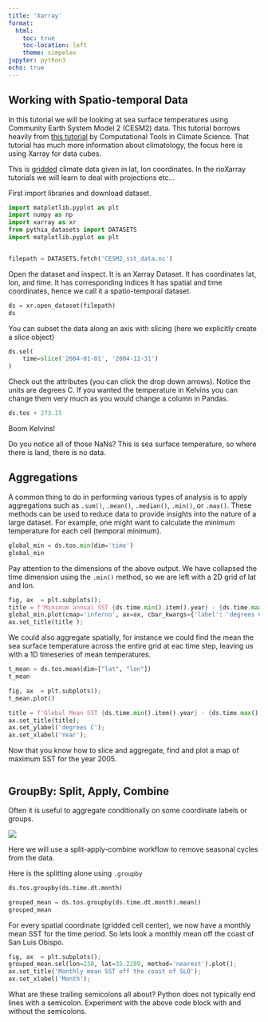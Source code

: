 ```yaml
---
title: 'Xarray'
format:
  html:
    toc: true
    toc-location: left
    theme: simpelex
jupyter: python3
echo: true
---
```



## Working with Spatio-temporal Data

In this tutorial we  will be looking at sea surface temperatures using Community Earth System Model 2 (CESM2) data.  This tutorial borrows heavily from [this tutorial](https://comptools.climatematch.io/tutorials/W1D1_ClimateSystemOverview/student/W1D1_Tutorial5.html) by Computational Tools in Climate Science.  That tutorial has much more information about climatology, the focus here is using Xarray for data cubes.

This is [gridded](https://nsidc.org/data/user-resources/help-center/guide-ease-grids#:~:text=The%20EASE%20Grids%20utilize%20an,the%20temperate%20and%20global%20projections.) climate data given in lat, lon coordinates.  In the rioXarray tutorials we will learn to deal with projections etc...

First import libraries and download dataset.

```python
import matplotlib.pyplot as plt
import numpy as np
import xarray as xr
from pythia_datasets import DATASETS
import matplotlib.pyplot as plt


filepath = DATASETS.fetch('CESM2_sst_data.nc')
```

Open the dataset and inspect.  It is an Xarray Dataset.  It has coordinates lat, lon, and time.  It has corresponding indices  It has spatial and time coordinates, hence we call it a spatio-temporal dataset.

```python
ds = xr.open_dataset(filepath)
ds
```

You can subset the data along an axis with slicing (here we explicitly create a slice object)

```python
ds.sel(
    time=slice('2004-01-01', '2004-12-31')
)
```

Check out the attributes (you can click the drop down arrows).  Notice the units are degrees C.  If you wanted the temperature in Kelvins you can change them very much as you would change a column in Pandas.

```python
ds.tos + 273.15
```
Boom Kelvins! 

::: { .callout-note }
Do you notice all of those NaNs?  This is sea surface temperature, so where there is land, there is no data.
:::

## Aggregations

A common thing to do in performing various types of analysis is to apply aggregations such as `.sum()`, `.mean()`, `.median()`, `.min()`, or `.max()`.  These methods can be used to reduce data to provide insights into the nature of a large dataset. For example, one might want to calculate the  minimum temperature for each cell (temporal minimum).

```python
global_min = ds.tos.min(dim='time')
global_min
```

Pay attention to the dimensions of the above output.  We have collapsed the time dimension using the `.min()` method, so we are left with a 2D grid of lat and lon.

```python

fig, ax  = plt.subplots();
title = f'Minimum annual SST {ds.time.min().item().year} - {ds.time.max().item().year}'
global_min.plot(cmap='inferno', ax=ax, cbar_kwargs={'label': 'degrees C'});
ax.set_title(title );
```

We could also aggregate spatially, for instance we could find the mean the sea surface temperature across the entire grid at eac time step, leaving us with a 1D timeseries of mean temperatures.
 
```python
t_mean = ds.tos.mean(dim=["lat", "lon"])
t_mean

fig, ax  = plt.subplots();
t_mean.plot()

title = f'Global Mean SST {ds.time.min().item().year} - {ds.time.max().item().year}'
ax.set_title(title);
ax.set_ylabel('degrees C');
ax.set_xlabel('Year');

```

::: { .callout-note title="Exercise"}
Now that you know how to slice and aggregate, find and plot a map of maximum SST for the year 2005.
:::



```python



```

## GroupBy: Split, Apply, Combine

Often it is useful to aggregate conditionally on some coordinate labels or groups.

<img src="https://comptools.climatematch.io/_images/t5_split_apply_combine.png">

Here we will use a split-apply-combine workflow to remove seasonal cycles from the data.

Here is the splitting alone using `.groupby`
```python
ds.tos.groupby(ds.time.dt.month)
```

```python
grouped_mean = ds.tos.groupby(ds.time.dt.month).mean()
grouped_mean
```

For every spatial coordinate (gridded cell center), we now have a monthly mean SST for the time period.  So lets look a monthly mean off the coast of San Luis Obispo.

```python
fig, ax  = plt.subplots();
grouped_mean.sel(lon=238, lat=35.2289, method='nearest').plot();
ax.set_title('Monthly mean SST off the coast of SLO');
ax.set_xlabel('Month');

```

::: { .callout-note title=Question??? }
What are these trailing semicolons all about? Python does not typically end lines with a semicolon.  Experiment with the above code block with and without the semicolons.
:::